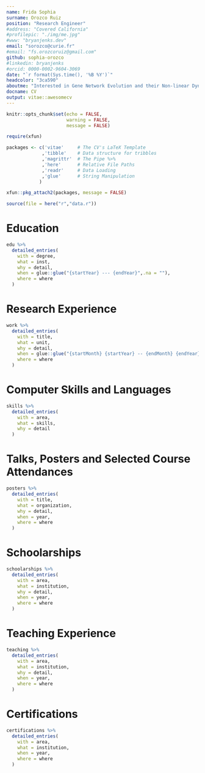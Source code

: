 ```yaml
---
name: Frida Sophia 
surname: Orozco Ruiz
position: "Research Engineer"
#address: "Covered California"
#profilepic: "./img/me.jpg"
#www: "bryanjenks.dev"
email: "sorozco@curie.fr"
#email: "fs.orozcoruiz@gmail.com"
github: sophia-orozco
#linkedin: bryanjenks
#orcid: 0000-0002-9604-3069
date: "`r format(Sys.time(), '%B %Y')`"
headcolor: "3ca590"
aboutme: "Interested in Gene Network Evolution and their Non-linear Dynamic properties applied to the Complex Biological System of Cancer."
docname: CV
output: vitae::awesomecv
---
```


```r
knitr::opts_chunk$set(echo = FALSE,
                      warning = FALSE,
                      message = FALSE)

require(xfun)

packages <- c('vitae'     # The CV's LaTeX Template
             ,'tibble'    # Data structure for tribbles
             ,'magrittr'  # The Pipe %>%
             ,'here'      # Relative File Paths
             ,'readr'     # Data Loading
             ,'glue'      # String Manipulation
            )

xfun::pkg_attach2(packages, message = FALSE)

source(file = here("r","data.r"))

```

# Education

```r

edu %>%
  detailed_entries(
    with = degree,
    what = inst,
    why = detail,
    when = glue::glue("{startYear} --- {endYear}",.na = ""),
    where = where
  )

```

# Research Experience

```r

work %>%
  detailed_entries(
    with = title,
    what = unit,
    why = detail,
    when = glue::glue("{startMonth} {startYear} -- {endMonth} {endYear}",.na = ""),
    where = where
  )

```

# Computer Skills and Languages

```r

skills %>%
  detailed_entries(
    with = area,
    what = skills,
    why = detail
  )

```

# Talks, Posters and Selected Course Attendances

```r

posters %>%
  detailed_entries(
    with = title,
    what = organization,
    why = detail,
    when = year,
    where = where
  )

```

# Schoolarships

```r

schoolarships %>%
  detailed_entries(
    with = area,
    what = institution,
    why = detail,
    when = year,
    where = where
  )

```

# Teaching Experience

```r

teaching %>%
  detailed_entries(
    with = area,
    what = institution,
    why = detail,
    when = year,
    where = where
  )

```

# Certifications

```r

certifications %>%
  detailed_entries(
    with = area,
    what = institution,
    when = year,
    where = where
  )

```


\pagebreak
